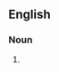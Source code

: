 {{also|white coat hypertension|whitecoat hypertension}}
==English==

===Noun===
{{en-noun|head=[[white]]-[[coat]] [[hypertension]]|-}}

# {{alternative spelling of|en|white coat hypertension}}